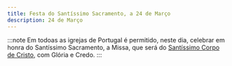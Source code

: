 ```yaml
---
title: Festa do Santíssimo Sacramento, a 24 de Março
description: 24 de Março
---
```


:::note
Em todoas as igrejas de Portugal é permitido, neste dia, celebrar em honra do
Santíssimo Sacramento, a Missa, que será do [Santíssimo Corpo de Cristo](/missal/pentecostes/santissimocorpo),
com Glória e Credo.
:::
